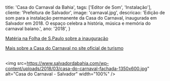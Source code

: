   title: 'Casa do Carnaval da Bahia',
  tags: ['Editor de Som', 'Instalação'],
  cliente: 'Prefeitura de Salvador',
  image: 'carnaval.jpg',
  descricao: 'Edição de som para a instalação permanente da Casa do Carnaval, inaugurada em Salvador em 2018. O espaço celebra a história, música e memória do carnaval baiano.',
  ano: '2018',
}

<a href="https://www.correiobraziliense.com.br/app/noticia/diversao-e-arte/2018/02/11/interna_diversao_arte%2C658933/casa-do-carnaval-salvador.shtml" target="_blank" rel="noopener noreferrer">Matéria na Folha de S.Paulo sobre a inauguração</a>

<a href="https://www.salvadordabahia.com/experiencias/casa-do-carnaval/" target="_blank" rel="noopener noreferrer">Mais sobre a Casa do Carnaval no site oficial de turismo</a>

<br /> <img src=https://www.salvadordabahia.com/wp-content/uploads/2018/03/casa-do-carnaval-fachada-1350x600.jpg" alt="Casa do Carnaval - Salvador" width="100%" />